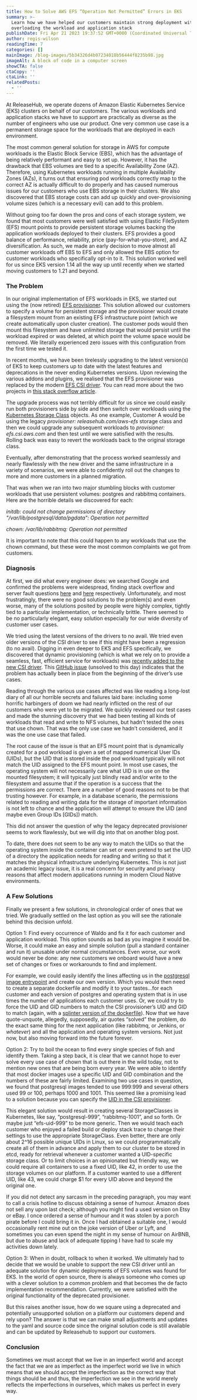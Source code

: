 ```yaml
---
title: How to Solve AWS EFS “Operation Not Permitted” Errors in EKS
summary: >-
  Learn how we have helped our customers maintain strong deployment without
  overloading the workload and application stack
publishDate: Fri Apr 21 2023 19:37:52 GMT+0000 (Coordinated Universal Time)
author: regis-wilson
readingTime: 7
categories: []
mainImage: /blog-images/5b34326d4b07234018b56444f8235b98.jpg
imageAlt: A block of code in a computer screen
showCTA: false
ctaCopy: ''
ctaLink: ''
relatedPosts:
  - ''
---
```


At ReleaseHub, we operate dozens of Amazon Elastic Kubernetes Service (EKS) clusters on behalf of our customers. The various workloads and application stacks we have to support are practically as diverse as the number of engineers who use our product. One very common use case is a permanent storage space for the workloads that are deployed in each environment.

The most common general solution for storage in AWS for compute workloads is the Elastic Block Service (EBS), which has the advantage of being relatively performant and easy to set up. However, it has the drawback that EBS volumes are tied to a specific Availability Zone (AZ). Therefore, using Kubernetes workloads running in multiple Availability Zones (AZs), it turns out that ensuring pod workloads correctly map to the correct AZ is actually difficult to do properly and has caused numerous issues for our customers who use EBS storage in their clusters. We also discovered that EBS storage costs can add up quickly and over-provisioning volume sizes (which is a necessary evil) can add to this problem.

Without going too far down the pros and cons of each storage system, we found that most customers were well satisfied with using Elastic FileSystem (EFS) mount points to provide persistent storage volumes backing the application workloads deployed to their clusters. EFS provides a good balance of performance, reliability, price (pay-for-what-you-store), and AZ diversification. As such, we made an early decision to move almost all customer workloads off EBS to EFS and only allowed the EBS option for customer workloads who specifically opt-in to it. This solution worked well for us since EKS version 1.14 all the way up until recently when we started moving customers to 1.21 and beyond.

### The Problem

In our original implementation of EFS workloads in EKS, we started out using the (now retired) [EFS provisioner](https://github.com/kubernetes-retired/external-storage/tree/master/aws/efs). This solution allowed our customers to specify a volume for persistent storage and the provisioner would create a filesystem mount from an existing EFS infrastructure point (which we create automatically upon cluster creation). The customer pods would then mount this filesystem and have unlimited storage that would persist until the workload expired or was deleted, at which point the volume space would be removed. We literally experienced zero issues with this configuration from the first time we tested it.

In recent months, we have been tirelessly upgrading to the latest version(s) of EKS to keep customers up to date with the latest features and deprecations in the never ending Kubernetes versions. Upon reviewing the various addons and plugins, we realised that the EFS provisioner was replaced by the modern [EFS CSI driver](https://github.com/kubernetes-sigs/aws-efs-csi-driver). You can read more about the two projects in [this stack overflow article](https://github.com/kubernetes-sigs/aws-efs-csi-driver).

The upgrade process was not terribly difficult for us since we could easily run both provisioners side by side and then switch over workloads using the [Kubernetes Storage Class](https://kubernetes.io/docs/concepts/storage/storage-classes/) objects. As one example, Customer A would be using the legacy _provisioner: releasehub.com/aws-efs_ storage class and then we could upgrade any subsequent workloads to _provisioner: efs.csi.aws.com_ and then test until we were satisfied with the results. Rolling back was easy to revert the workloads back to the original storage class.

Eventually, after demonstrating that the process worked seamlessly and nearly flawlessly with the new driver and the same infrastructure in a variety of scenarios, we were able to confidently roll out the changes to more and more customers in a planned migration.

That was when we ran into two major stumbling blocks with customer workloads that use persistent volumes: postgres and rabbitmq containers. Here are the horrible details we discovered for each:

_initdb: could not change permissions of directory "/var/lib/postgresql/data/pgdata": Operation not permitted_

‍_chown: /var/lib/rabbitmq: Operation not permitted_

It is important to note that this could happen to any workloads that use the chown command, but these were the most common complaints we got from customers.

### Diagnosis

At first, we did what every engineer does: we searched Google and confirmed the problems were widespread, finding stack overflow and server fault questions [here](https://stackoverflow.com/questions/51801220/postgres-on-kubernetes-volume-permission-error) and [here](https://serverfault.com/questions/993907/rabbitmq-kubernetes-with-nfs-mount) respectively. Unfortunately, and most frustratingly, there were no good solutions to the problem(s) and even worse, many of the solutions posited by people were highly complex, tightly tied to a particular implementation, or technically brittle. There seemed to be no particularly elegant, easy solution especially for our wide diversity of customer user cases.

We tried using the latest versions of the drivers to no avail. We tried even older versions of the CSI driver to see if this might have been a regression (to no avail). Digging in even deeper to EKS and EFS specifically, we discovered that dynamic provisioning (which is what we rely on to provide a seamless, fast, efficient service for workloads) was [recently added to the new CSI driver](https://aws.amazon.com/blogs/containers/introducing-efs-csi-dynamic-provisioning/). This [GitHub issue](https://github.com/kubernetes-sigs/aws-efs-csi-driver/issues/300) (unsolved to this day) indicates that the problem has actually been in place from the beginning of the driver’s use cases.

Reading through the various use cases affected was like reading a long-lost diary of all our horrible secrets and failures laid bare: including some horrific harbingers of doom we had nearly inflicted on the rest of our customers who were yet to be migrated. We quickly reviewed our test cases and made the stunning discovery that we had been testing all kinds of workloads that read and write to NFS volumes, but hadn’t tested the ones that use chown. That was the only use case we hadn’t considered, and it was the one use case that failed.

The root cause of the issue is that an EFS mount point that is dynamically created for a pod workload is given a set of mapped numerical User IDs (UIDs), but the UID that is stored inside the pod workload typically will not match the UID assigned to the EFS mount point. In most use cases, the operating system will not necessarily care what UID is in use on the mounted filesystem; it will typically just blindly read and/or write to the filesystem and assume that if the operation is a success that the permissions are correct. There are a number of good reasons not to be that trusting however. For example, in a database scenario, the permissions related to reading and writing data for the storage of important information is not left to chance and the application will attempt to ensure the UID (and maybe even Group IDs \[GIDs\]) match.

This did not answer the question of why the legacy deprecated provisioner seems to work flawlessly, but we will dig into that on another blog post.

To date, there does not seem to be any way to match the UIDs so that the operating system inside the container can set or even pretend to set the UID of a directory the application needs for reading and writing so that it matches the physical infrastructure underlying Kubernetes. This is not just an academic legacy issue, it is a real concern for security and privacy reasons that affect modern applications running in modern Cloud Native environments.

### A Few Solutions

Finally we present a few solutions, in chronological order of ones that we tried. We gradually settled on the last option as you will see the rationale behind this decision unfold.

Option 1: Find every occurrence of Waldo and fix it for each customer and application workload. This option sounds as bad as you imagine it would be. Worse, it could make an easy and simple solution (pull a standard container and run it) unusable under normal circumstances. Even worse, our work would never be done: any new customers we onboard would have a new set of changes or fixes or workarounds to find and implement.

For example, we could easily identify the lines affecting us in the [postgresql image entrypoint](https://github.com/docker-library/postgres/issues/361#issuecomment-468391845) and create our own version. Which you would then need to create a separate dockerfile and modify it to your tastes…for each customer and each version of postgres and operating system that is in use times the number of applications each customer uses. Or, we could try to force the UID and GID numbers to match the CSI provisioner’s UID and GID to match (again, with a [splinter version of the dockerfile](https://github.com/docker-library/postgres/issues/361#issuecomment-508303459)). Now that we have quote-unquote, allegedly, supposedly, air quotes “solved” the problem, do the exact same thing for the next application (like rabbitmq, or Jenkins, or _whatever_) and all the application and operating system versions. Not just now, but also moving forward into the future forever.

Option 2: Try to boil the ocean to find every single species of fish and identify them. Taking a step back, it is clear that we cannot hope to ever solve every use case of chown that is out there in the wild today, not to mention new ones that are being born every year. We were able to identify that most docker images use a specific UID and GID combination and the numbers of these are fairly limited. Examining two use cases in question, we found that postgresql images tended to use 999:999 and several others used 99 or 100, perhaps 1000 and 1001. This seemed like a promising lead to a solution because you can specify the [UID in the CSI provisioner](https://github.com/kubernetes-sigs/aws-efs-csi-driver#storage-class-parameters-for-dynamic-provisioning).

This elegant solution would result in creating several StorageClasses in Kubernetes, like say, “postgresql-999”, “rabbitmq-1001”, and so forth. Or maybe just “efs-uid-999” to be more generic. Then we would teach each customer who enjoyed a failed build or deploy stack trace to change their settings to use the appropriate StorageClass. Even better, there are only about 2^16 possible unique UIDs in Linux, so we could programmatically create all of them in advance and apply them to our cluster to be stored in etcd, ready for retrieval whenever a customer wanted a UID-specific storage class. Or to limit choices in an opinionated but friendly way, we could require all containers to use a fixed UID, like 42, in order to use the storage volumes on our platform. If a customer wanted to use a different UID, like 43, we could charge $1 for every UID above and beyond the original one.

If you did not detect any sarcasm in the preceding paragraph, you may want to call a crisis hotline to discuss obtaining a sense of humour. Amazon does not sell any upon last check; although you might find a used version on Etsy or eBay. I once ordered a sense of humour and it was stolen by a porch pirate before I could bring it in. Once I had obtained a suitable one, I would occasionally rent mine out on the joke version of Uber or Lyft, and sometimes you can even spend the night in my sense of humour on AirBNB, but due to abuse and lack of adequate tipping I have had to scale my activities down lately.

Option 3: When in doubt, rollback to when it worked. We ultimately had to decide that we would be unable to support the new CSI driver until an adequate solution for dynamic deployments of EFS volumes was found for EKS. In the world of open source, there is always someone who comes up with a clever solution to a common problem and that becomes the de facto implementation recommendation. Currently, we were satisfied with the original functionality of the deprecated provisioner.

But this raises another issue, how do we square using a deprecated and potentially unsupported solution on a platform our customers depend and rely upon? The answer is that we can make small adjustments and updates to the yaml and source code since the original solution code is still available and can be updated by Releasehub to support our customers.

### Conclusion

Sometimes we must accept that we live in an imperfect world and accept the fact that we are as imperfect as the imperfect world we live in which means that we should accept the imperfection as the correct way that things should be and thus, the imperfection we see in the world merely reflects the imperfections in ourselves, which makes us perfect in every way.